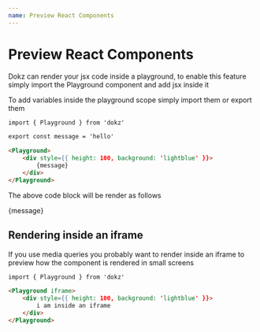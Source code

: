 ```yaml
---
name: Preview React Components
---
```




# Preview React Components

Dokz can render your jsx code inside a playground, to enable this feature simply import the Playground component and add jsx inside it

To add variables inside the playground scope simply import them or export them

```md
import { Playground } from 'dokz'

export const message = 'hello'

<Playground>
    <div style={{ height: 100, background: 'lightblue' }}>
        {message}
    </div>
</Playground>
```

The above code block will be render as follows

<Playground>
    <div style={{ height: 100, background: 'lightblue' }}>{message}</div>
</Playground>

## Rendering inside an iframe

If you use media queries you probably want to render inside an iframe to preview how the component is rendered in small screens

```md
import { Playground } from 'dokz'

<Playground iframe>
    <div style={{ height: 100, background: 'lightblue' }}>
        i am inside an iframe
    </div>
</Playground>
```
